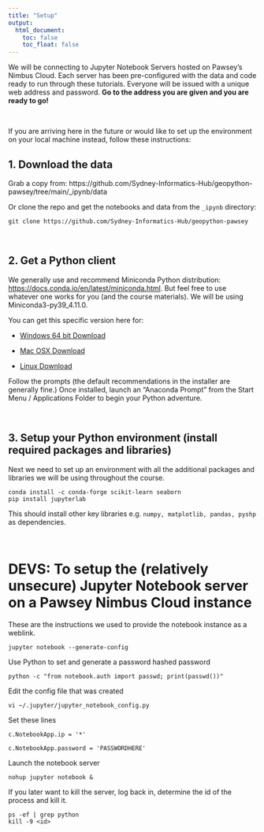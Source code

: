 ```yaml
---
title: "Setup"
output: 
  html_document:
    toc: false
    toc_float: false
---
```



We will be connecting to Jupyter Notebook Servers hosted on Pawsey's Nimbus Cloud. 
Each server has been pre-configured with the data and code ready to run through these tutorials.
Everyone will be issued with a unique web address and password.
**Go to the address you are given and you are ready to go!**

<br>

If you are arriving here in the future or would like to set up the environment on your local machine instead, follow these instructions:


## 1. Download the data

Grab a copy from: https://github.com/Sydney-Informatics-Hub/geopython-pawsey/tree/main/_ipynb/data

Or clone the repo and get the notebooks and data from the ```_ipynb``` directory:

```
git clone https://github.com/Sydney-Informatics-Hub/geopython-pawsey
```

<br>

## 2. Get a Python client

We generally use and recommend Miniconda Python distribution: [https://docs.conda.io/en/latest/miniconda.html](https://docs.conda.io/en/latest/miniconda.html). But feel free to use whatever one works for you (and the course materials). We will be using Miniconda3-py39_4.11.0.

You can get this specific version here for:

* [Windows 64 bit Download](https://repo.anaconda.com/miniconda/Miniconda3-py39_4.11.0-Windows-x86_64.exe)

* [Mac OSX Download](https://repo.anaconda.com/miniconda/Miniconda3-py39_4.11.0-MacOSX-x86_64.pkg)

* [Linux Download](https://repo.anaconda.com/miniconda/Miniconda3-py39_4.11.0-Linux-x86_64.sh)

Follow the prompts (the default recommendations in the installer are generally fine.) 
Once installed, launch an "Anaconda Prompt" from the Start Menu / Applications Folder to begin your Python adventure. 


<br>


## 3. Setup your Python environment (install required packages and libraries)

Next we need to set up an environment with all the additional packages and libraries we will be using throughout the course.

```
conda install -c conda-forge scikit-learn seaborn
pip install jupyterlab
```

This should install other key libraries e.g. ```numpy, matplotlib, pandas, pyshp``` as dependencies.


<br>

# DEVS: To setup the (relatively unsecure) Jupyter Notebook server on a Pawsey Nimbus Cloud instance

These are the instructions we used to provide the notebook instance as a weblink.

```
jupyter notebook --generate-config
```

Use Python to set and generate a password hashed password
```
python -c "from notebook.auth import passwd; print(passwd())"
```

Edit the config file that was created
```
vi ~/.jupyter/jupyter_notebook_config.py
```

Set these lines
```
c.NotebookApp.ip = '*'

c.NotebookApp.password = 'PASSWORDHERE'
```

Launch the notebook server
```
nohup jupyter notebook &
```

If you later want to kill the server, log back in, determine the id of the process and kill it.
```
ps -ef | grep python
kill -9 <id>
```


